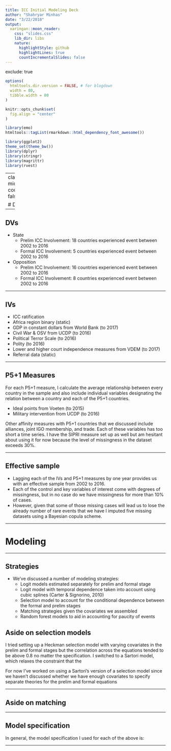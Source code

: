 ```yaml
---
title: ICC Initial Modeling Deck
author: "Shahryar Minhas"
date: "3/22/2018"
output:
  xaringan::moon_reader:
    css: "slides.css"
    lib_dir: libs
    nature:
      highlightStyle: github
      highlightLines: true
      countIncrementalSlides: false
---
```

exclude: true

```r
options(
  htmltools.dir.version = FALSE, # for blogdown
  width = 80,
  tibble.width = 80
)

knitr::opts_chunk$set(
  fig.align = "center"
)

library(emo)
htmltools::tagList(rmarkdown::html_dependency_font_awesome())
```

```r
library(ggplot2)
theme_set(theme_bw())
library(dplyr)
library(stringr)
library(magrittr)
library(rvest)
```

---
class: middle
count: false

# Data

---

## DVs

- State
  + Prelim ICC Involvement: 18 countries experienced event between 2002 to 2016
  + Formal ICC Involvement: 5 countries experienced event between 2002 to 2016

- Opposition
  + Prelim ICC Involvement: 16 countries experienced event between 2002 to 2016
  + Formal ICC Involvement: 8 countries experienced event between 2002 to 2016

---

## IVs

- ICC ratification
- Africa region binary (static)
- GDP in constant dollars from World Bank (to 2017)
- Civil War & OSV from UCDP (to 2016)
- Political Terror Scale (to 2016)
- Polity (to 2016)
- Lower and higher court independence measures from VDEM (to 2017)
- Referral data (static)

---

## P5+1 Measures

For each P5+1 measure, I calculate the average relationship between every country in the sample and also include individual variables designating the relation between a country and each of the P5+1 countries.

- Ideal points from Voeten (to 2015)
- Military intervention from UCDP (to 2016)

Other affinity measures with P5+1 countries that we discussed include alliances, joint IGO membership, and trade. Each of these variables has too short a time series. I have the SIPRI measure set up as well but am hesitant about using it for now because the level of missingness in the dataset exceeds 30%.

---

## Effective sample

- Lagging each of the IVs and P5+1 measures by one year provides us with an effective sample from 2002 to 2016. 
- Each of the control and key variables of interest come with degrees of missingness, but in no case do we have missingness for more than 10% of cases. 
- However, given that some of those missing cases will lead us to lose the already number of rare events that we have I imputed five missing datasets using a Bayesian copula scheme. 

---

# Modeling

---

## Strategies

- We've discussed a number of modeling strategies:
  + Logit models estimated separately for prelim and formal stage
  + Logit model with temporal dependence taken into account using cubic splines (Carter & Signorino, 2010)
  + Selection model to account for the conditional dependence between the formal and prelim stages
  + Matching strategies given the covariates we assembled
  + Random forest models to aid in accounting for paucity of events

## Aside on selection models

I tried setting up a Heckman selection model with varying covariates in the prelim and formal stages but the correlation across the equations tended to be above 0.8 no matter the specification. I switched to a Sartori model, which relaxes the constraint that the 

For now I've worked on using a Sartori's version of a selection model since we haven't discussed whether we have enough covariates to specify separate theories for the prelim and formal equations

---

## Aside on matching



---

## Model specification

In general, the model specification I used for each of the above is: 

---